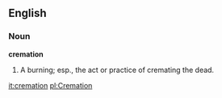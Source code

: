 ==English==

===Noun===

'''cremation'''

#A burning; esp., the act or practice of cremating the dead.

[[it:cremation]]
[[pl:Cremation]]